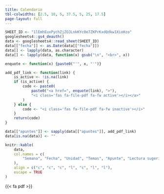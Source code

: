 ```yaml
---
title: Calendario
tbl-colwidths: [2.5, 10, 5, 37.5, 5, 25, 17.5]
page-layout: full
---
```


```r
SHEET_ID <- "1lEmhEuxPychZjZOJLnkKYc0e7ZKPrKxdQdkw1XioHzo"
googlesheets4::gs4_deauth()
data <- googlesheets4::read_sheet(SHEET_ID)
data[["fecha"]] <- as.Date(data[["fecha"]])
data[] <- lapply(data, as.character)
data[] <- lapply(data, function(x) gsub("\n", "<br>", x))
```


```r
enquote <- function(x) {paste0("'", x, "'")}

add_pdf_link <- function(link) {
    is_active <- !is.na(link)
    if (is_active) {
        code <- paste0(
            paste0("<a href=", enquote(link), ">"),
            "<i class='fas fa-file-pdf fa-fw active'></i></a>"
        )
    } else {
        code <- "<i class='fas fa-file-pdf fa-fw inactive'></i>"
    }
    return(code)
}

data[["apuntes"]] <- sapply(data[["apuntes"]], add_pdf_link)
data[is.na(data)] <- ""
```

```r
knitr::kable(
    data,
    col.names = c(
        "Semana", "Fecha", "Unidad", "Temas", "Apunte", "Lectura sugerida", "Novedades"
    ),
    align = c("c", "c", "c", "l", "c", "l", "l"),
    escape = TRUE
)
```

{{< fa pdf >}}